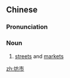 ==Chinese==
{{zh-forms}}

===Pronunciation===
{{zh-pron
|m=坊shì
|cat=n
}}

===Noun===
{{zh-noun}}

# [[street]]s and [[market]]s

[[zh:坊市]]